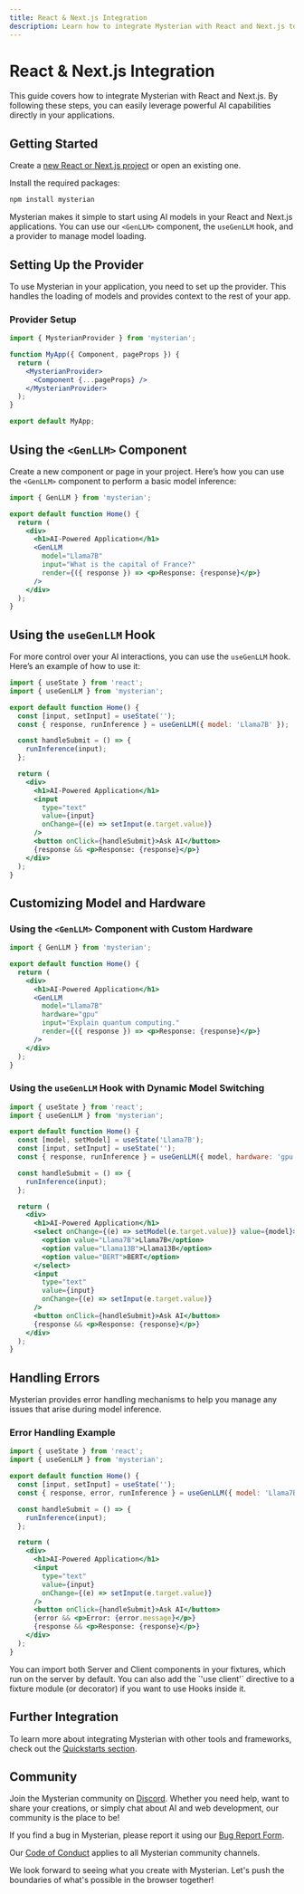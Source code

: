 ```yaml
---
title: React & Next.js Integration
description: Learn how to integrate Mysterian with React and Next.js to leverage powerful AI capabilities directly in your applications.
---
```


# React & Next.js Integration

This guide covers how to integrate Mysterian with React and Next.js. By following these steps, you can easily leverage powerful AI capabilities directly in your applications.

## Getting Started

Create a [new React or Next.js project](https://nextjs.org/docs/getting-started/installation) or open an existing one.

Install the required packages:

```bash npm2yarn
npm install mysterian
```

Mysterian makes it simple to start using AI models in your React and Next.js applications. You can use our `<GenLLM>` component, the `useGenLLM` hook, and a provider to manage model loading.

## Setting Up the Provider

To use Mysterian in your application, you need to set up the provider. This handles the loading of models and provides context to the rest of your app.

### Provider Setup

```jsx filename="pages/_app.jsx"
import { MysterianProvider } from 'mysterian';

function MyApp({ Component, pageProps }) {
  return (
    <MysterianProvider>
      <Component {...pageProps} />
    </MysterianProvider>
  );
}

export default MyApp;
```

## Using the `<GenLLM>` Component

Create a new component or page in your project. Here’s how you can use the `<GenLLM>` component to perform a basic model inference:

```jsx filename="pages/index.jsx"
import { GenLLM } from 'mysterian';

export default function Home() {
  return (
    <div>
      <h1>AI-Powered Application</h1>
      <GenLLM
        model="Llama7B"
        input="What is the capital of France?"
        render={({ response }) => <p>Response: {response}</p>}
      />
    </div>
  );
}
```

## Using the `useGenLLM` Hook

For more control over your AI interactions, you can use the `useGenLLM` hook. Here’s an example of how to use it:

```jsx filename="pages/index.jsx"
import { useState } from 'react';
import { useGenLLM } from 'mysterian';

export default function Home() {
  const [input, setInput] = useState('');
  const { response, runInference } = useGenLLM({ model: 'Llama7B' });

  const handleSubmit = () => {
    runInference(input);
  };

  return (
    <div>
      <h1>AI-Powered Application</h1>
      <input
        type="text"
        value={input}
        onChange={(e) => setInput(e.target.value)}
      />
      <button onClick={handleSubmit}>Ask AI</button>
      {response && <p>Response: {response}</p>}
    </div>
  );
}
```

## Customizing Model and Hardware

### Using the `<GenLLM>` Component with Custom Hardware

```jsx filename="pages/index.jsx"
import { GenLLM } from 'mysterian';

export default function Home() {
  return (
    <div>
      <h1>AI-Powered Application</h1>
      <GenLLM
        model="Llama7B"
        hardware="gpu"
        input="Explain quantum computing."
        render={({ response }) => <p>Response: {response}</p>}
      />
    </div>
  );
}
```

### Using the `useGenLLM` Hook with Dynamic Model Switching

```jsx filename="pages/index.jsx"
import { useState } from 'react';
import { useGenLLM } from 'mysterian';

export default function Home() {
  const [model, setModel] = useState('Llama7B');
  const [input, setInput] = useState('');
  const { response, runInference } = useGenLLM({ model, hardware: 'gpu' });

  const handleSubmit = () => {
    runInference(input);
  };

  return (
    <div>
      <h1>AI-Powered Application</h1>
      <select onChange={(e) => setModel(e.target.value)} value={model}>
        <option value="Llama7B">Llama7B</option>
        <option value="Llama13B">Llama13B</option>
        <option value="BERT">BERT</option>
      </select>
      <input
        type="text"
        value={input}
        onChange={(e) => setInput(e.target.value)}
      />
      <button onClick={handleSubmit}>Ask AI</button>
      {response && <p>Response: {response}</p>}
    </div>
  );
}
```

## Handling Errors

Mysterian provides error handling mechanisms to help you manage any issues that arise during model inference.

### Error Handling Example

```jsx filename="pages/index.jsx"
import { useState } from 'react';
import { useGenLLM } from 'mysterian';

export default function Home() {
  const [input, setInput] = useState('');
  const { response, error, runInference } = useGenLLM({ model: 'Llama7B' });

  const handleSubmit = () => {
    runInference(input);
  };

  return (
    <div>
      <h1>AI-Powered Application</h1>
      <input
        type="text"
        value={input}
        onChange={(e) => setInput(e.target.value)}
      />
      <button onClick={handleSubmit}>Ask AI</button>
      {error && <p>Error: {error.message}</p>}
      {response && <p>Response: {response}</p>}
    </div>
  );
}
```

<Callout type="info">
  You can import both Server and Client components in your fixtures, which run on the server by default. You can also add the `'use client'` directive to a fixture module (or decorator) if you want to use Hooks inside it.
</Callout>

## Further Integration

To learn more about integrating Mysterian with other tools and frameworks, check out the [Quickstarts section](/quickstarts).

## Community

Join the Mysterian community on [Discord](https://www.mysterian.com/s/d). Whether you need help, want to share your creations, or simply chat about AI and web development, our community is the place to be!

If you find a bug in Mysterian, please report it using our [Bug Report Form](/bug).

Our [Code of Conduct](https://github.com/MysterianAI/mysterian/blob/main/.github/CODE_OF_CONDUCT.md) applies to all Mysterian community channels.

We look forward to seeing what you create with Mysterian. Let's push the boundaries of what's possible in the browser together!
